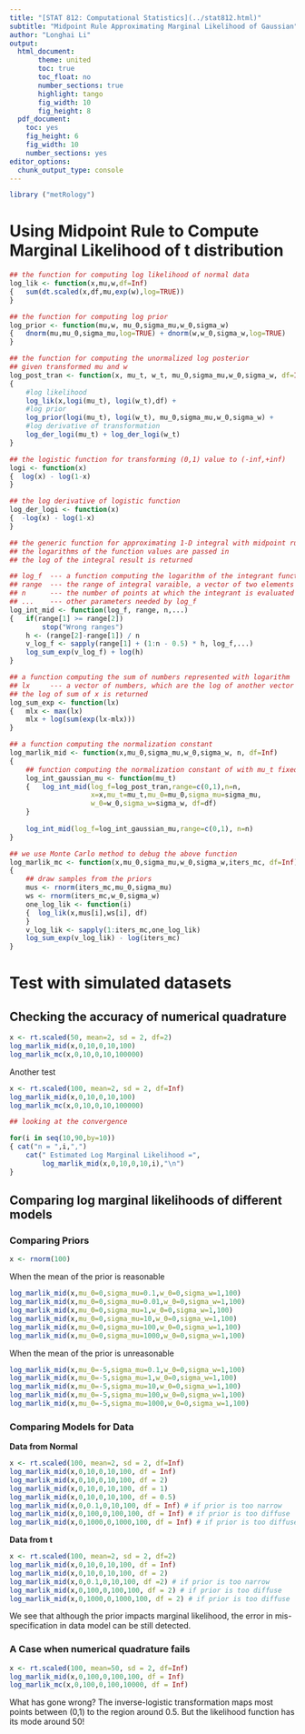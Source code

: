 ```yaml
---
title: "[STAT 812: Computational Statistics](../stat812.html)"
subtitle: "Midpoint Rule Approximating Marginal Likelihood of Gaussian"
author: "Longhai Li"
output:
  html_document:
       theme: united
       toc: true
       toc_float: no
       number_sections: true
       highlight: tango
       fig_width: 10
       fig_height: 8
  pdf_document:
    toc: yes
    fig_height: 6
    fig_width: 10
    number_sections: yes
editor_options: 
  chunk_output_type: console
---
```

```r
library ("metRology")
```

# Using Midpoint Rule to Compute Marginal Likelihood of t distribution

```r
## the function for computing log likelihood of normal data
log_lik <- function(x,mu,w,df=Inf)
{   sum(dt.scaled(x,df,mu,exp(w),log=TRUE))
}

## the function for computing log prior
log_prior <- function(mu,w, mu_0,sigma_mu,w_0,sigma_w)
{   dnorm(mu,mu_0,sigma_mu,log=TRUE) + dnorm(w,w_0,sigma_w,log=TRUE)
}

## the function for computing the unormalized log posterior 
## given transformed mu and w 
log_post_tran <- function(x, mu_t, w_t, mu_0,sigma_mu,w_0,sigma_w, df=Inf)
{
    #log likelihood
    log_lik(x,logi(mu_t), logi(w_t),df) +
    #log prior 
    log_prior(logi(mu_t), logi(w_t), mu_0,sigma_mu,w_0,sigma_w) + 
    #log derivative of transformation
    log_der_logi(mu_t) + log_der_logi(w_t)
}

## the logistic function for transforming (0,1) value to (-inf,+inf)
logi <- function(x)
{  log(x) - log(1-x)
}

## the log derivative of logistic function 
log_der_logi <- function(x)
{  -log(x) - log(1-x)
}

## the generic function for approximating 1-D integral with midpoint rule
## the logarithms of the function values are passed in
## the log of the integral result is returned

## log_f  --- a function computing the logarithm of the integrant function
## range  --- the range of integral varaible, a vector of two elements
## n      --- the number of points at which the integrant is evaluated
## ...    --- other parameters needed by log_f
log_int_mid <- function(log_f, range, n,...)
{   if(range[1] >= range[2]) 
        stop("Wrong ranges")
    h <- (range[2]-range[1]) / n
    v_log_f <- sapply(range[1] + (1:n - 0.5) * h, log_f,...)
    log_sum_exp(v_log_f) + log(h)       
}

## a function computing the sum of numbers represented with logarithm
## lx     --- a vector of numbers, which are the log of another vector x.
## the log of sum of x is returned
log_sum_exp <- function(lx)
{   mlx <- max(lx)
    mlx + log(sum(exp(lx-mlx)))
}

## a function computing the normalization constant
log_marlik_mid <- function(x,mu_0,sigma_mu,w_0,sigma_w, n, df=Inf)
{
    ## function computing the normalization constant of with mu_t fixed
    log_int_gaussian_mu <- function(mu_t)
    {   log_int_mid(log_f=log_post_tran,range=c(0,1),n=n,
                    x=x,mu_t=mu_t,mu_0=mu_0,sigma_mu=sigma_mu,
                    w_0=w_0,sigma_w=sigma_w, df=df)
    }
    
    log_int_mid(log_f=log_int_gaussian_mu,range=c(0,1), n=n)
}

## we use Monte Carlo method to debug the above function
log_marlik_mc <- function(x,mu_0,sigma_mu,w_0,sigma_w,iters_mc, df=Inf)
{
    ## draw samples from the priors
    mus <- rnorm(iters_mc,mu_0,sigma_mu)
    ws <- rnorm(iters_mc,w_0,sigma_w)
    one_log_lik <- function(i)
    {  log_lik(x,mus[i],ws[i], df)
    }
    v_log_lik <- sapply(1:iters_mc,one_log_lik)
    log_sum_exp(v_log_lik) - log(iters_mc)
}
```
# Test with simulated datasets

## Checking the accuracy of numerical quadrature
```r
x <- rt.scaled(50, mean=2, sd = 2, df=2)
log_marlik_mid(x,0,10,0,10,100)
log_marlik_mc(x,0,10,0,10,100000)
```

Another test
```r
x <- rt.scaled(100, mean=2, sd = 2, df=Inf)
log_marlik_mid(x,0,10,0,10,100)
log_marlik_mc(x,0,10,0,10,100000)

## looking at the convergence

for(i in seq(10,90,by=10))
{ cat("n = ",i,",")
    cat(" Estimated Log Marginal Likelihood =", 
        log_marlik_mid(x,0,10,0,10,i),"\n")
}

```

## Comparing log marginal likelihoods of different models

### Comparing Priors
```r
x <- rnorm(100)
```

When the mean of the prior is reasonable
```r
log_marlik_mid(x,mu_0=0,sigma_mu=0.1,w_0=0,sigma_w=1,100)
log_marlik_mid(x,mu_0=0,sigma_mu=0.01,w_0=0,sigma_w=1,100)
log_marlik_mid(x,mu_0=0,sigma_mu=1,w_0=0,sigma_w=1,100)
log_marlik_mid(x,mu_0=0,sigma_mu=10,w_0=0,sigma_w=1,100)
log_marlik_mid(x,mu_0=0,sigma_mu=100,w_0=0,sigma_w=1,100)
log_marlik_mid(x,mu_0=0,sigma_mu=1000,w_0=0,sigma_w=1,100)
```

When the mean of the prior is unreasonable

```r
log_marlik_mid(x,mu_0=-5,sigma_mu=0.1,w_0=0,sigma_w=1,100)
log_marlik_mid(x,mu_0=-5,sigma_mu=1,w_0=0,sigma_w=1,100)
log_marlik_mid(x,mu_0=-5,sigma_mu=10,w_0=0,sigma_w=1,100)
log_marlik_mid(x,mu_0=-5,sigma_mu=100,w_0=0,sigma_w=1,100)
log_marlik_mid(x,mu_0=-5,sigma_mu=1000,w_0=0,sigma_w=1,100)


```
### Comparing Models for Data
**Data from Normal**
```r
x <- rt.scaled(100, mean=2, sd = 2, df=Inf)
log_marlik_mid(x,0,10,0,10,100, df = Inf)
log_marlik_mid(x,0,10,0,10,100, df = 2)
log_marlik_mid(x,0,10,0,10,100, df = 1)
log_marlik_mid(x,0,10,0,10,100, df = 0.5)
log_marlik_mid(x,0,0.1,0,10,100, df = Inf) # if prior is too narrow
log_marlik_mid(x,0,100,0,100,100, df = Inf) # if prior is too diffuse
log_marlik_mid(x,0,1000,0,1000,100, df = Inf) # if prior is too diffuse
```

**Data from t**
```r
x <- rt.scaled(100, mean=2, sd = 2, df=2)
log_marlik_mid(x,0,10,0,10,100, df = Inf)
log_marlik_mid(x,0,10,0,10,100, df = 2)
log_marlik_mid(x,0,0.1,0,10,100, df =2) # if prior is too narrow
log_marlik_mid(x,0,100,0,100,100, df = 2) # if prior is too diffuse
log_marlik_mid(x,0,1000,0,1000,100, df = 2) # if prior is too diffuse
```
We see that although the prior impacts marginal likelihood, the error in mis-specification in data model can be still detected. 

### A Case when numerical quadrature fails

```r
x <- rt.scaled(100, mean=50, sd = 2, df=Inf)
log_marlik_mid(x,0,100,0,100,100, df = Inf)
log_marlik_mc(x,0,100,0,100,10000, df = Inf)

```
What has gone wrong? The inverse-logistic transformation maps most points between (0,1) to the region around 0.5. But the likelihood function has its mode around 50!